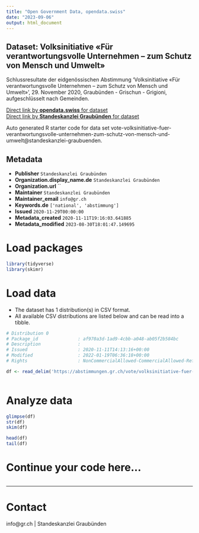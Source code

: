 ```yaml
---
title: "Open Government Data, opendata.swiss"
date: "2023-09-06"
output: html_document
---
```


## Dataset: Volksinitiative «Für verantwortungsvolle Unternehmen – zum Schutz von Mensch und Umwelt»

Schlussresultate der eidgenössischen Abstimmung 'Volksinitiative «Für verantwortungsvolle Unternehmen – zum Schutz von Mensch und Umwelt»', 29. November 2020, Graubünden - Grischun - Grigioni, aufgeschlüsselt nach Gemeinden.

[Direct link by **opendata.swiss** for dataset](https://opendata.swiss/de/dataset/volksinitiative-fur-verantwortungsvolle-unternehmen-zum-schutz-von-mensch-und-umwelt)<br>
[Direct link by **Standeskanzlei Graubünden** for dataset](https://abstimmungen.gr.ch/vote/volksinitiative-fuer-verantwortungsvolle-unternehmen-zum-schutz-von-mensch-und-umwelt/data)

Auto generated R starter code for data set vote-volksinitiative-fuer-verantwortungsvolle-unternehmen-zum-schutz-von-mensch-und-umwelt@standeskanzlei-graubuenden.

## Metadata

- **Publisher** `Standeskanzlei Graubünden`
- **Organization.display_name.de** `Standeskanzlei Graubünden`
- **Organization.url** ``
- **Maintainer** `Standeskanzlei Graubünden`
- **Maintainer_email** `info@gr.ch`
- **Keywords.de** `['national', 'abstimmung']`
- **Issued** `2020-11-29T00:00:00`
- **Metadata_created** `2020-11-11T19:16:03.641885`
- **Metadata_modified** `2023-08-30T18:01:47.149695`


# Load packages

```r

library(tidyverse)
library(skimr)

```

# Load data

-   The dataset has 1 distribution(s) in CSV format.
-   All available CSV distributions are listed below and can be read into a tibble.

```r

# Distribution 0
# Package_id               : af970a3d-1ad9-4cbb-a048-ab05f2b584bc
# Description              : 
# Issued                   : 2020-11-11T14:13:16+00:00
# Modified                 : 2022-01-19T06:36:18+00:00
# Rights                   : NonCommercialAllowed-CommercialAllowed-ReferenceRequired

df <- read_delim('https://abstimmungen.gr.ch/vote/volksinitiative-fuer-verantwortungsvolle-unternehmen-zum-schutz-von-mensch-und-umwelt/data-csv')



```

# Analyze data

```r

glimpse(df)
str(df)
skim(df)

head(df)
tail(df)

```

# Continue your code here...

```r

```

------------------------------------------------------------------------

# Contact

info@gr.ch | Standeskanzlei Graubünden
